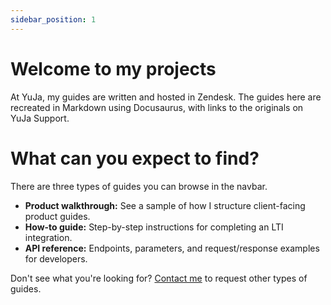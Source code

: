 ```yaml
---
sidebar_position: 1
---
```


# Welcome to my projects

At YuJa, my guides are written and hosted in Zendesk. The guides here are recreated in Markdown using Docusaurus, with links to the originals on YuJa Support.

# What can you expect to find?

There are three types of guides you can browse in the navbar.

- **Product walkthrough:** See a sample of how I structure client-facing product guides.
- **How-to guide:** Step-by-step instructions for completing an LTI integration.
- **API reference:** Endpoints, parameters, and request/response examples for developers.

Don't see what you're looking for? [Contact me](/contact) to request other types of guides.

